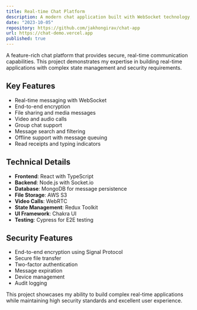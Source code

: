 ```yaml
---
title: Real-time Chat Platform
description: A modern chat application built with WebSocket technology, featuring real-time messaging, file sharing, and video calls. Includes end-to-end encryption, message persistence, and group chat capabilities.
date: "2023-10-05"
repository: https://github.com/jakhongirav/chat-app
url: https://chat-demo.vercel.app
published: true
---
```


A feature-rich chat platform that provides secure, real-time communication capabilities. This project demonstrates my expertise in building real-time applications with complex state management and security requirements.

## Key Features

- Real-time messaging with WebSocket
- End-to-end encryption
- File sharing and media messages
- Video and audio calls
- Group chat support
- Message search and filtering
- Offline support with message queuing
- Read receipts and typing indicators

## Technical Details

- **Frontend**: React with TypeScript
- **Backend**: Node.js with Socket.io
- **Database**: MongoDB for message persistence
- **File Storage**: AWS S3
- **Video Calls**: WebRTC
- **State Management**: Redux Toolkit
- **UI Framework**: Chakra UI
- **Testing**: Cypress for E2E testing

## Security Features

- End-to-end encryption using Signal Protocol
- Secure file transfer
- Two-factor authentication
- Message expiration
- Device management
- Audit logging

This project showcases my ability to build complex real-time applications while maintaining high security standards and excellent user experience.
